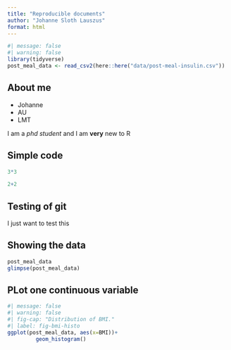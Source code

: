 ```yaml
---
title: "Reproducible documents"
author: "Johanne Sloth Lauszus"
format: html
---
```


```r
#| message: false
#| warning: false
library(tidyverse)
post_meal_data <- read_csv2(here::here("data/post-meal-insulin.csv"))
```
## About me
- Johanne
- AU
- LMT

I am a *phd student* and I am **very** new to R

## Simple code

```r
3*3
```

```r
2+2
```

## Testing of git
I just want to test this 

## Showing the data
```r
post_meal_data
glimpse(post_meal_data)
```
## PLot one continuous variable

```r
#| message: false
#| warning: false
#| fig-cap: "Distribution of BMI."
#| label: fig-bmi-histo
ggplot(post_meal_data, aes(x=BMI))+
         geom_histogram()
```

